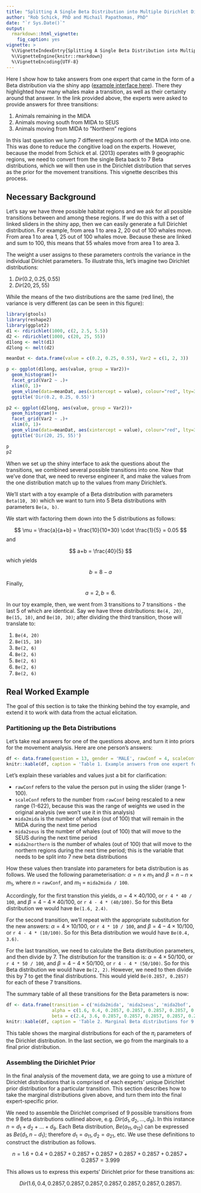 ```yaml
---
title: "Splitting A Single Beta Distribution into Multiple Dirichlet Distributions"
author: "Rob Schick, PhD and Michail Papathomas, PhD"
date: "`r Sys.Date()`"
output: 
  rmarkdown::html_vignette:
    fig_caption: yes
vignette: >
  %\VignetteIndexEntry{Splitting A Single Beta Distribution into Multiple Dirichlet Distributions}
  %\VignetteEngine{knitr::rmarkdown}
  %\VignetteEncoding{UTF-8}
---
```


Here I show how to take answers from one expert that came in the form of a Beta distribution via the shiny app ([example interface here](https://robschick.shinyapps.io/question13)). There they highlighted how many whales make a transition, as well as their certainty around that answer. In the link provided above, the experts were asked to provide answers for three transitions: 

1. Animals remaining in the MIDA
2. Animals moving south from MIDA to SEUS
3. Animals moving from MIDA to "Northern" regions

In this last question we lump 7 different regions north of the MIDA into one. This was done to reduce the congitive load on the experts. However, because the model from Schick et al. (2013) operates with 9 geographic regions, we need to convert from the single Beta back to 7 Beta distributions, which we will then use in the Dirichlet distribution that serves as the prior for the movement transitions. This vignette describes this process.

## Necessary Background
Let's say we have three possible habitat regions and we ask for all possible transitions between and among these regions. If we do this with a set of linked sliders in the shiny app, then we can easily generate a full Dirichlet distribution. For example, from area 1 to area 2, 20 out of 100 whales move. From area 1 to area 1, 25 out of 100 whales move. Because these are linked and sum to 100, this means that 55 whales move from area 1 to area 3. 

The weight a user assigns to these parameters controls the variance in the individual Dirichlet parameters. To illustrate this, let's imagine two Dirichlet distributions: 

1. $Dir(0.2, 0.25, 0.55)$ 
2. $Dir(20, 25, 55)$ 

While the means of the two distributions are the same (red line), the variance is very different (as can be seen in this figure):

```r
library(gtools)
library(reshape2)
library(ggplot2)
d1 <- rdirichlet(1000, c(2, 2.5, 5.5))
d2 <- rdirichlet(1000, c(20, 25, 55))
d1long <- melt(d1)
d2long <- melt(d2)

meanDat <- data.frame(value = c(0.2, 0.25, 0.55), Var2 = c(1, 2, 3))

p <- ggplot(d1long, aes(value, group = Var2))+
  geom_histogram()+
  facet_grid(Var2 ~ .)+
  xlim(0, 1)+
  geom_vline(data=meanDat, aes(xintercept = value), colour="red", lty=3) +
  ggtitle('Dir(0.2, 0.25, 0.55)')

p2 <- ggplot(d2long, aes(value, group = Var2))+
  geom_histogram()+
  facet_grid(Var2 ~ .)+
  xlim(0, 1)+
  geom_vline(data=meanDat, aes(xintercept = value), colour="red", lty=3) +
  ggtitle('Dir(20, 25, 55)')

p
p2

```


When we set up the shiny interface to ask the questions about the transitions, we combined several possible transitions into one. Now that we've done that, we need to reverse engineer it, and make the values from the one distribution match up to the values from many Dirichlet's. 

We'll start with a toy example of a Beta distribution with parameters `Beta(10, 30)` which we want to turn into 5 Beta distributions with parameters `Be(a, b)`. 

We start with factoring them down into the 5 distributions as follows:

$$ \mu = \frac{a}{a+b} = \frac{10}{10+30} \cdot \frac{1}{5} = 0.05 $$ and 

$$ a+b = \frac{40}{5} $$ which yields

$$ b = 8 - a $$

Finally, 
$$ a = 2, b = 6. $$

In our toy example, then, we went from 3 transitions to 7 transitions - the last 5 of which are identical. Say we have three distributions: `Be(4, 20)`, `Be(15, 10)`, and `Be(10, 30)`; after dividing the third transition, those will translate to:

1. `Be(4, 20)`
2. `Be(15, 10)`
3. `Be(2, 6)`
4. `Be(2, 6)`
5. `Be(2, 6)`
6. `Be(2, 6)`
7. `Be(2, 6)`


## Real Worked Example 
The goal of this section is to take the thinking behind the toy example, and extend it to work with data from the actual elicitation.

### Partitioning up the Beta Distributions
Let's take real answers for one of the questions above, and turn it into priors for the movement analysis. Here are one person's answers:

```r
df <- data.frame(question = 13, gender = 'MALE', rawConf = 4, scaleConf = 19.8181, mida2mida = 40, mida2seus = 10, mida2northern = 50)
knitr::kable(df, caption = 'Table 1. Example answers from one expert for one question in the expert elicitation conducted in June 2015.')
```

Let's explain these variables and values just a bit for clarification: 

* `rawConf` refers to the value the person put in using the slider (range 1-100).
* `scaleConf` refers to the number from `rawConf` being rescaled to a new range (1-622), because this was the range of weights we used in the original analysis (we won't use it in this analysis)
* `mida2mida` is the number of whales (out of 100) that will remain in the MIDA during the next time period
* `mida2seus` is the number of whales (out of 100) that will move to the SEUS during the next time period
* `mida2northern` is the number of whales (out of 100) that will move to the northern regions during the next time period; this is the variable that needs to be split into 7 new beta distributions

How these values then translate into parameters for beta distribution is as follows. We used the following parameterisation: $\alpha = n \times m_1$ and $\beta = n - n \times m_1$, where $n$ = `rawConf`, and $m_1$ = `mida2mida / 100`. 

Accordingly, for the first transtion this yields, $\alpha = 4 \times 40 / 100$, or `r 4 * 40 / 100`, and $\beta = 4 - 4 \times 40 / 100$, or `r 4 - 4 * (40/100)`. So for this Beta distribution we would have `Be(1.6, 2.4)`.

For the second transition, we'll repeat with the appropriate substitution for the new answers: $\alpha = 4 \times 10 / 100$, or `r 4 * 10 / 100`, and $\beta = 4 - 4 \times 10 / 100$, or `r 4 - 4 * (10/100)`. So for this Beta distribution we would have `Be(0.4, 3.6)`.

For the last transition, we need to calculate the Beta distribution parameters, and then divide by 7. The distribution for the transition is: $\alpha = 4 \times 50 / 100$, or `r 4 * 50 / 100`, and $\beta = 4 - 4 \times 50 / 100$, or `r 4 - 4 * (50/100)`. So for this Beta distribution we would have `Be(2, 2)`. However, we need to then divide this by 7 to get the final distributions. This would yield `Be(0.2857, 0.2857)` for each of these 7 transitions. 

The summary table of all these transitions for the Beta parameters is now:

```r
df <- data.frame(transition = c('mida2mida', 'mida2seus', 'mida2bof', 'mida2gom', 'mida2gsc', 'mida2jl', 'mida2ne', 'mida2nrth', 'mida2rb'), 
                 alpha = c(1.6, 0.4, 0.2857, 0.2857, 0.2857, 0.2857, 0.2857, 0.2857, 0.2857),
                 beta = c(2.4, 3.6, 0.2857, 0.2857, 0.2857, 0.2857, 0.2857, 0.2857, 0.2857))
knitr::kable(df, caption = 'Table 2. Marginal Beta distributions for 9 possible transitions from MIDA to other regions from January to February.')
```

This table shows the marginal distributions for each of the $\pi_i$ parameters of the Dirichlet distribution. In the last section, we go from the marginals to a final prior distribution.

### Assembling the Dirichlet Prior
In the final analysis of the movement data, we are going to use a mixture of Dirichlet distributions that is comprised of each experts' unique Dirichlet prior distribution for a particular transition. This section describes how to take the marginal distributions given above, and turn them into the final expert-specific prior.

We need to assemble the Dirichlet comprised of 9 possible transitions from the 9 Beta distributions outlined above, e.g. $Dir(d_1, d_2, \ldots, d_9)$. In this instance $n = d_1 + d_2 + \ldots + d_9$. Each Beta distribution, $Be(a_{11}, a_{12})$ can be expressed as $Be(d_1, n - d_1)$; therefore $d_1 = a_{11}, d_2 = a_{21}$, etc. We use these definitions to construct the distribution as follows. 

$$ n = 1.6 + 0.4 + 0.2857 + 0.2857 + 0.2857 + 0.2857 + 0.2857 + 0.2857 + 0.2857 = 3.999 $$

This allows us to express this experts' Dirichlet prior for these transitions as:

$$Dir(1.6, 0.4, 0.2857, 0.2857, 0.2857, 0.2857, 0.2857, 0.2857, 0.2857).$$
